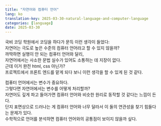 ```yaml
---
title: "자연어와 컴퓨터 언어"
lang: ko
translation-key: 2025-03-30-natural-language-and-computer-language
categories: [language]
date: 2025-03-30
---
```


국비 코딩 학원에서 코딩을 하다가 문득 이런 생각이 들었다:  
자연어는 극도로 높은 수준의 컴퓨터 언어라고 할 수 있지 않을까?  
까딱하면 실행이 안 되는 컴퓨터 언어와 달리,  
자연어에서는 사소한 문법 실수가 있어도 소통하는 데 지장이 없다.  
근데 이거 완전 html, css 아닌가?  
프로젝트에서 프론트 엔드를 맡게 되다 보니 이런 생각을 할 수 있게 된 것 같다.  

컴퓨터 언어에서는 변수가 중요하다.  
그렇다면 자연어에서는 변수를 어떻게 처리할까?  
자연어도 깊게 파고 들어가면 컴퓨터 언어와 비슷한 원리로 동작할 것 같다는 느낌이 든다.  
단지 표면상으로 드러나는 게 컴퓨터 언어와 너무 달라서 이 둘의 연관성을 찾기 힘들다는 문제가 있다.  
수학적으로 언어를 분석하면 컴퓨터 언어와의 공통점이 보이지 않을까 싶다.
